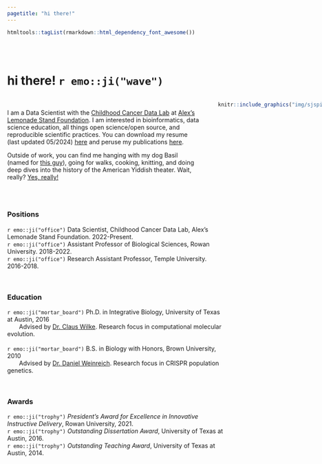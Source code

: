 ```yaml
---
pagetitle: "hi there!"
---
```

```r
htmltools::tagList(rmarkdown::html_dependency_font_awesome())
```

<br><br>

# hi there! `r emo::ji("wave")`


:::: {style="display: grid; grid-template-columns: 450px 1fr; grid-column-gap: 40px;"}
<!-- https://css-tricks.com/snippets/css/complete-guide-grid/ -->

::: {}

<br>
I am a Data Scientist with the [Childhood Cancer Data Lab](https://www.ccdatalab.org/) at [Alex's Lemonade Stand Foundation](https://www.alexslemonade.org/). I am interested in bioinformatics, data science education, all things open science/open source, and reproducible scientific practices. You can download my resume (last updated 05/2024) [here](cv/sjspielman_vitae_cv.pdf) and peruse my publications [here](https://github.com/sjspielman/publications).

Outside of work, you can find me hanging with my dog Basil (named for [this guy](https://disney.fandom.com/wiki/Basil_of_Baker_Street)), going for walks, cooking, knitting, and doing deep dives into the history of the American Yiddish theater. Wait, really? [Yes, really!](https://sjspielman.github.io/sam-kasten)

:::

::: {}

```r
knitr::include_graphics("img/sjspielman_picture.png")
```

&nbsp;&nbsp;&nbsp;&nbsp;&nbsp;&nbsp;[<i class="fab fa-github"></i>](https://github.com/sjspielman)&nbsp;&nbsp;&nbsp;[<i class="ai ai-google-scholar"></i>](https://scholar.google.com/citations?user=cP4ZMO4AAAAJ&hl=en)&nbsp;&nbsp;&nbsp;&nbsp;[<i class="ai ai-orcid"></i>](https://orcid.org/0000-0002-9090-4788)

:::

::::

<br>


### Positions

`r emo::ji("office")` Data Scientist, Childhood Cancer Data Lab, Alex's Lemonade Stand Foundation. 2022-Present.<br>
`r emo::ji("office")` Assistant Professor of Biological Sciences, Rowan University. 2018-2022.<br>
`r emo::ji("office")` Research Assistant Professor, Temple University. 2016-2018.

<br>

### Education

`r emo::ji("mortar_board")` Ph.D. in Integrative Biology, University of Texas at Austin, 2016
<br>&nbsp;&nbsp;&nbsp;&nbsp;&nbsp;&nbsp;&nbsp;Advised by [Dr. Claus Wilke](https://clauswilke.com/). Research focus in computational molecular evolution.<br><br>
`r emo::ji("mortar_board")` B.S. in Biology with Honors, Brown University, 2010
<br>&nbsp;&nbsp;&nbsp;&nbsp;&nbsp;&nbsp;&nbsp;Advised by [Dr. Daniel Weinreich](https://vivo.brown.edu/display/dweinrei). Research focus in CRISPR population genetics.

<br>


### Awards

`r emo::ji("trophy")` _President's Award for Excellence in Innovative Instructive Delivery_, Rowan University, 2021.<br>
`r emo::ji("trophy")` _Outstanding Dissertation Award_, University of Texas at Austin, 2016.<br>
`r emo::ji("trophy")` _Outstanding Teaching Award_,  University of Texas at Austin, 2014.
